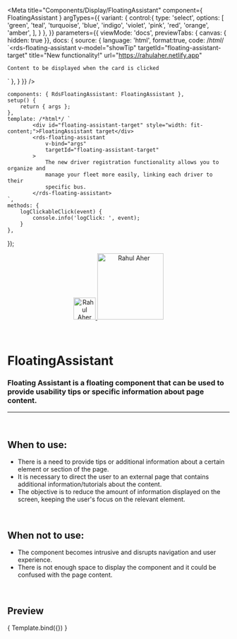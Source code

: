 
<Meta
	title="Components/Display/FloatingAssistant"
	component={ FloatingAssistant }
	argTypes={{
		variant: {
			control:{
				type: 'select',
				options: [
					'green',
					'teal',
					'turquoise',
					'blue',
					'indigo',
					'violet',
					'pink',
					'red',
					'orange',
					'amber',
				],
			}
		},
	}}
	parameters={{
		viewMode: 'docs',
		previewTabs: { canvas: { hidden: true }},
		docs: {
			source: {
				language: 'html',
				format:true,
				code: /*html*/ 
`<rds-floating-assistant
	v-model="showTip"
	targetId="floating-assistant-target"
	title="New functionality!"
	url="https://rahulaher.netlify.app"
>
	Content to be displayed when the card is clicked
</rds-floating-assistant>`
},
		}
	}}
/>

	components: { RdsFloatingAssistant: FloatingAssistant },
	setup() {
		return { args };
	},
	template: /*html*/ `
			<div id="floating-assistant-target" style="width: fit-content;">FloatingAssistant target</div>
			<rds-floating-assistant
				v-bind="args"
				targetId="floating-assistant-target"
			>
				The new driver registration functionality allows you to organize and
				manage your fleet more easily, linking each driver to their
				specific bus.
			</rds-floating-assistant>
	`,
	methods: {
		logClickableClick(event) {
			console.info('logClick: ', event);
		}
	},
});

<div align="center" style={{display: 'flex'}}>
    <a href="https://rahulaher.netlify.app">
        <img src="https://rahulaher.netlify.app/img/logo/glyph-black-colored.svg" alt="Rahul Aher logo" width="50" />
        <img src="https://rahulaher.netlify.app/img/logo/word-black-colored.svg" alt="Rahul Aher" width="150" />
    </a>
</div>

<br />
<br />

# FloatingAssistant

### Floating Assistant is a floating component that can be used to provide usability tips or specific information about page content.
---
<br />

## When to use:
- There is a need to provide tips or additional information about a certain element or section of the page.
- It is necessary to direct the user to an external page that contains additional information/tutorials about the content.
- The objective is to reduce the amount of information displayed on the screen, keeping the user's focus on the relevant element.


<br />

## When not to use:
- The component becomes intrusive and disrupts navigation and user experience.
- There is not enough space to display the component and it could be confused with the page content.

<br />

## Preview

<Canvas>
	<Story
		name="FloatingAssistant"
		args={{
			modelValue: true,
			url: 'https://rahulaher.netlify.app/',
		}}
	>
		{ Template.bind({}) }
	</Story>
</Canvas>

<ArgsTable story="FloatingAssistant" />
